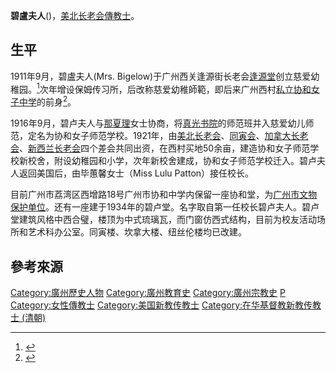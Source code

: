 '''碧盧夫人'''({{lang-en|Mrs. Jeanie Bigelow}})，[[美北长老会|美北长老会]][[傳教士|傳教士]]。

==生平==
1911年9月，碧盧夫人(Mrs. Bigelow)于广州西关逢源街长老会[[逢源堂|逢源堂]]创立慈爱幼稚园。<ref>{{cite web|url=http://www.heepwoh.edu.hk/it-school/php/webcms/public/index.php3?refid=1209&mode=published&nocache1611360286&lang=zh|title=學校歷史|access-date=2021-03-18|archive-date=2021-04-28|archive-url=https://web.archive.org/web/20210428022145/http://www.heepwoh.edu.hk/it-school/php/webcms/public/index.php3?refid=1209&mode=published&nocache1611360286&lang=zh|dead-url=no}}</ref>次年增设保姆传习所，后改称慈爱幼稚師範，即后来广州西村[[中華基督教會協和書院|私立协和女子中学]]的前身<ref>{{cite book|author=黄光域|title=基督教传行中国纪年|publisher=广西师范大学出版社|year=2017|pages=375页}}</ref>。

1916年9月，碧卢夫人与[[那夏理|那夏理]]女士协商，将[[真光中学|真光书院]]的师范班并入慈爱幼儿师范，定名为协和女子师范学校。1921年，由[[美北长老会|美北长老会]]、[[同寅会|同寅会]]、[[加拿大长老会|加拿大长老会]]、[[新西兰长老会|新西兰长老会]]四个差会共同出资，在西村买地50余亩，建造协和女子师范学校新校舍，附设幼稚园和小学，次年新校舍建成，协和女子师范学校迁入。碧卢夫人返回美国后，由毕蕙馨女士（Miss Lulu Patton）接任校长。

目前广州市荔湾区西增路18号广州市协和中学内保留一座协和堂，为[[广州市文物保护单位|广州市文物保护单位]]。还有一座建于1934年的碧卢堂。名字取自第一任校长碧卢夫人。碧卢堂建筑风格中西合璧，楼顶为中式琉璃瓦，而门窗仿西式结构，目前为校友活动场所和艺术科办公室。同寅楼、坎拿大楼、纽丝伦楼均已改建。

==參考來源==
{{reflist}}

{{赴华外国传教士列表}}
{{广州基督教传教士}}
[[Category:廣州歷史人物|Category:廣州歷史人物]]
[[Category:廣州教育史|Category:廣州教育史]]
[[Category:廣州宗教史|Category:廣州宗教史]]
[[Category:中国女性教育家|P]]
[[Category:女性傳教士|Category:女性傳教士]]
[[Category:美国新教传教士|Category:美国新教传教士]]
[[Category:在华基督教新教传教士_(清朝)|Category:在华基督教新教传教士 (清朝)]]